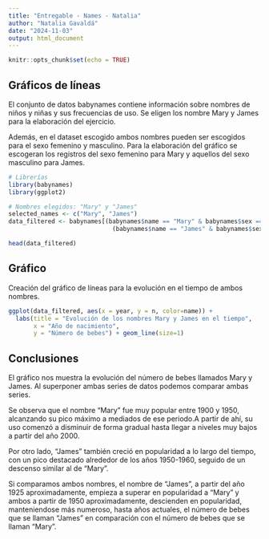 ```yaml
---
title: "Entregable - Names - Natalia"
author: "Natalia Gavaldá"
date: "2024-11-03"
output: html_document
---
```


```r
knitr::opts_chunk$set(echo = TRUE)
```

## Gráficos de líneas 

El conjunto de datos babynames contiene información sobre nombres de niños y niñas y sus frecuencias de uso. Se eligen los nombre Mary y James para la elaboración del ejercicio.

Además, en el dataset escogido ambos nombres pueden ser escogidos para el sexo femenino y masculino. Para la elaboración del gráfico se escogeran los registros del sexo femenino para Mary y aquellos del sexo masculino para James.

```r
# Librerías
library(babynames)
library(ggplot2)

# Nombres elegidos: "Mary" y "James"
selected_names <- c("Mary", "James")
data_filtered <- babynames[(babynames$name == "Mary" & babynames$sex == "F") | 
                             (babynames$name == "James" & babynames$sex == "M"), ]

head(data_filtered)
```

## Gráfico

Creación  del gráfico de líneas para la evolución en el tiempo de ambos nombres.

```r
ggplot(data_filtered, aes(x = year, y = n, color=name)) +
  labs(title = "Evolución de los nombres Mary y James en el tiempo",
       x = "Año de nacimiento", 
       y = "Número de bebes") + geom_line(size=1) 
```


## Conclusiones

El gráfico nos muestra la evolución del número de bebes llamados Mary y James. Al superponer ambas series de datos podemos comparar ambas series.

Se observa que el nombre "Mary" fue muy popular entre 1900 y 1950, alcanzando su pico máximo a mediados de ese periodo.A partir de ahí, su uso comenzó a disminuir de forma gradual hasta llegar a niveles muy bajos a partir del año 2000. 

Por otro lado, "James" también creció en popularidad a lo largo del tiempo, con un pico destacado alrededor de los años 1950-1960, seguido de un descenso similar al de "Mary". 

Si comparamos ambos nombres, el nombre de "James", a partir del año 1925 aproximadamente, empieza a superar en popularidad a "Mary" y ambos a partir de 1950 aproximadamente, descienden en popularidad, manteniendose más numeroso, hasta años actuales, el número de bebes que se llaman "James" en comparación con el número de bebes que se llaman "Mary".




